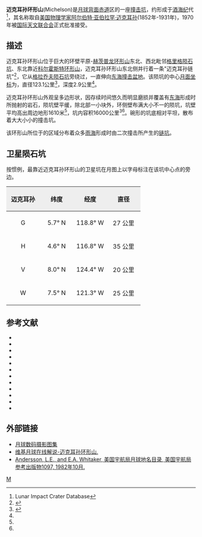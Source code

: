 {{lunar crater data|
 image=Michelson crater WAC.jpg|240px|
 caption=[[月球勘测轨道飞行器|月球勘测轨道飞行器]]拍摄|
 latitude=7.2|
 N_or_S=N|
 longitude=120.7|
 E_or_W=W|
 diameter=123公里|
 depth=''未知''|
 colong=121|
 eponym=[[阿尔伯特·迈克耳孙|阿尔伯特·迈克耳孙]]}}

'''迈克耳孙环形山'''(Michelson)是[[月球背面|月球背面]][[赤道|赤道]]区的一座[[撞击坑|撞击坑]]，约形成于[[酒海纪|酒海纪]]代<ref name=LICD>Lunar Impact Crater Database</ref>，其名称取自[[美国|美国]][[物理学家|物理学家]][[阿尔伯特·迈克耳孙|阿尔伯特·亚伯拉罕·迈克耳孙]](1852年-1931年)，1970年被[[国际天文联合会|国际天文联合会]]正式批准接受。

==描述==
迈克耳孙环形山位于巨大的环壁平原-[[赫茨普龙环形山|赫茨普龙环形山]]东北、西北毗邻[[格里格陨石坑|格里格陨石坑]]、东北靠近[[科尔霍斯特环形山|科尔霍斯特环形山]]，迈克耳孙环形山东北侧并行着一条"迈克耳孙链坑"<ref>{{Cite web |url=http://planetarynames.wr.usgs.gov/images/Lunar/lac_71_lo.pdf |title=Crater Michelson on LAC-71 map |access-date=2016-06-18 |archive-date=2013-02-20 |archive-url=https://web.archive.org/web/20130220193615/http://planetarynames.wr.usgs.gov/images/Lunar/lac_71_lo.pdf |dead-url=no }}</ref>，它从[[格拉乔夫陨石坑|格拉乔夫陨石坑]]旁绕过，一直伸向[[东海|东海撞击盆地]]。该陨坑的中心[[月面坐标|月面坐标]]为{{Coord|6.72|N|121.55|W|globe:Moon|nogoogle=1|noosm=1}}，直径123.1公里<ref name="IAU">{{Cite web |url=http://planetarynames.wr.usgs.gov/Feature/3883 |title=Directory of the International Astronomical Union |access-date=2016-06-18 |archive-date=2020-06-12 |archive-url=https://web.archive.org/web/20200612020040/https://planetarynames.wr.usgs.gov/Feature/3883 |dead-url=no }}</ref>，深度2.9公里<ref name="LICD"/>。

迈克耳孙环形山外观呈多边形状，因存续时间悠久而明显磨损并覆盖有[[东海|东海]]形成时所抛射的岩石，陨坑壁平缓，除北部一小块外，环侧壁布满大小不一的陨坑，坑壁平均高出周边地形1610米<ref name="LICD"/>，坑内容积16000公里<sup>3</sup><ref name="LICD"/>。碗形的坑底相对平坦，散布着大大小小的撞击坑。

该环形山所位于的区域分布着众多[[雨海|雨海]]形成时由二次撞击所产生的[[链坑|链坑]]。

==卫星陨石坑==
按惯例，最靠近迈克耳孙环形山的卫星坑在月图上以字母标注在该坑中心点的旁边。

{| class="wikitable"
!width="25%" style="background:#eeeeee;" |迈克耳孙
!width="25%" style="background:#eeeeee;" |纬度
!width="25%" style="background:#eeeeee;" |经度
!width="25%" style="background:#eeeeee;" |直径
|-
|align="center"|G
|align="center"|5.7° N
|align="center"|118.8° W
|align="center"|27 公里
|-
|align="center"|H
|align="center"|4.6° N
|align="center"|116.8° W
|align="center"|35 公里
|-
|align="center"|V
|align="center"|8.0° N
|align="center"|124.4° W
|align="center"|20 公里
|-
|align="center"|W
|align="center"|7.5° N
|align="center"|121.3° W
|align="center"|25 公里
|}

==参考文献==
{{reflist}}
{{refbegin}}
* {{cite book
  | last1 = Andersson
  | first1 = L. E.
  | last2 = Whitaker
  | first2 = E. A.
  | authorlink2 = Ewen Whitaker
  | date = 1982
  | title = [[NASA|NASA]] Catalogue of Lunar Nomenclature
  | publisher = NASA RP-1097
  | ref = harv
  }}
* {{cite web
  | last = Blue
  | first = Jennifer
  | date = July 25, 2007
  | title = Gazetteer of Planetary Nomenclature
  | publisher = [[United_States_Geological_Survey|USGS]]
  | url = http://planetarynames.wr.usgs.gov/
  | accessdate = 2007-08-05
  | ref = harv
  | archive-date = 2015-05-26
  | archive-url = https://web.archive.org/web/20150526164842/http://planetarynames.wr.usgs.gov/
  | dead-url = no
  }}
* {{cite book
  | last1 = Bussey
  | first1 = B.
  | authorlink1 = Ben Bussey
  | last2 = Spudis
  | first2 = P.
  | authorlink2 = Paul Spudis
  | date = 2004
  | title = The Clementine Atlas of the Moon
  | publisher = Cambridge University Press
  | location = New York
  | isbn = 978-0-521-81528-4
  | ref = harv
  }}
* {{cite book
  | last1 = Cocks
  | first1 = Elijah E.
  | last2 = Cocks
  | first2 = Josiah C.
  | date = 1995
  | title = Who's Who on the Moon: A Biographical Dictionary of Lunar Nomenclature
  | url = https://archive.org/details/isbn_9780936389271
  | publisher = Tudor Publishers
  | isbn = 978-0-936389-27-1
  | ref = harv
  }}
* {{cite web
  | last = McDowell
  | first = Jonathan
  | date = July 15, 2007
  | url = http://host.planet4589.org/astro/lunar/
  | title = Lunar Nomenclature
  | publisher = Jonathan's Space Report
  | accessdate = 2007-10-24
  | ref = harv
  | archive-date = 2015-01-12
  | archive-url = https://web.archive.org/web/20150112233439/http://host.planet4589.org/astro/lunar/
  | dead-url = no
  }}
* {{cite journal| last1 = Menzel| first1 = D. H.| last2 = Minnaert| first2 = M.| last3 = Levin| first3 = B.| last4 = Dollfus| first4 = A.| last5 = Bell| first5 = B.| title = Report on Lunar Nomenclature by the Working Group of Commission 17 of the IAU| doi = 10.1007/BF00171763| journal = Space Science Reviews| volume = 12| issue = 2| pages = 136–186| date = 1971| bibcode = 1971SSRv...12..136M| ref = harv}}
* {{cite book
  | first = Patrick
  | last = Moore
  | authorlink = Patrick Moore
  | date = 2001
  | title = On the Moon
  | url = https://archive.org/details/patrickmooreonmo00patr
  | publisher = Sterling Publishing Co.
  | isbn = 978-0-304-35469-6
  | ref = harv
  }}
* {{cite book
  | first = Fred W.
  | last = Price
  | date = 1988
  | title = The Moon Observer's Handbook
  | publisher = Cambridge University Press
  | isbn = 978-0-521-33500-3
  | ref = harv
  }}
* {{cite book
  | last = Rükl
  | first = Antonín
  | authorlink = Antonín Rükl
  | date = 1990
  | title = Atlas of the Moon
  | publisher = Kalmbach Books
  | isbn = 978-0-913135-17-4
  | ref = harv
  }}
* {{cite book
  | last = Webb
  | first = Rev. T. W.
  | authorlink = Thomas William Webb
  | date = 1962
  | title = Celestial Objects for Common Telescopes
  | url = https://archive.org/details/celestialobjects00webb
  | edition = 6th revised
  | publisher = Dover
  | isbn = 978-0-486-20917-3
  | ref = harv
  }}
* {{cite book
  | first = Ewen A.
  | last = Whitaker
  | authorlink = Ewen Whitaker
  | date = 1999
  | title = Mapping and Naming the Moon
  | publisher = Cambridge University Press
  | isbn = 978-0-521-62248-6
  | ref = harv
  }}
* {{cite book
  | first = Peter T.
  | last = Wlasuk
  | date = 2000
  | title = Observing the Moon
  | publisher = Springer
  | isbn = 978-1-85233-193-1
  | ref = harv
 }}
{{refend}}

==外部链接==
*[http://www.lpi.usra.edu/resources/lunar_orbiter/bin/srch_nam.shtml?Michelson%7C0 月球数码摄影图集] {{Wayback|url=http://www.lpi.usra.edu/resources/lunar_orbiter/bin/srch_nam.shtml?Michelson%7C0 |date=20201127015507 }}
*[http://the-moon.wikispaces.com/Michelson 维基月球在线解说-迈克耳孙环形山.] {{Wayback|url=http://the-moon.wikispaces.com/Michelson |date=20180531115458 }}
*[http://planet4589.org/astro/lunar/RP-1097.pdf Andersson, L.E., and E.A. Whitaker, 美国宇航局月球地名目录, 美国宇航局参考出版物1097, 1982年10月.] {{Wayback|url=http://planet4589.org/astro/lunar/RP-1097.pdf |date=20141006125838 }}

[[Category:月球环形山|M]]
{{月球環形山 (L-N)}}